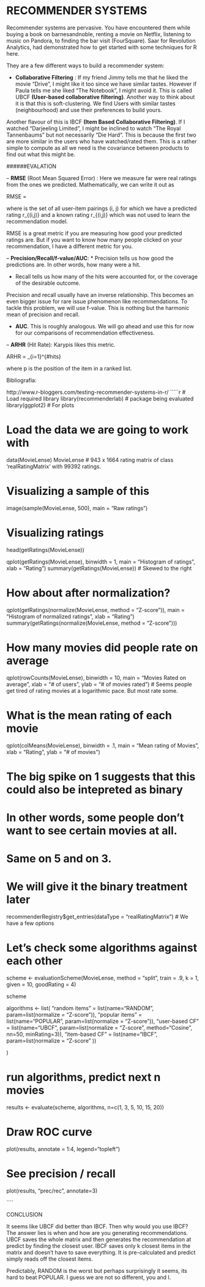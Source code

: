 
RECOMMENDER SYSTEMS
========================

Recommender systems are pervasive. You have encountered them while buying a book on barnesandnoble, renting a movie on Netflix, listening to music on Pandora, to finding the bar visit (FourSquare). Saar for Revolution Analytics, had demonstrated how to get started with some techniques for R here.

They are a few different ways to build a recommender system:

* **Collaborative Filtering** : If my friend Jimmy tells me that he liked the movie “Drive”, I might like it too since we have similar tastes. However if Paula tells me she liked “The Notebook”, I might avoid it. This is called UBCF **(User-based collaborative filtering)**. Another way to think about it is that this is soft-clustering. We find Users with similar tastes (neighbourhood) and use their preferences to build yours.

Another flavour of this is IBCF **(Item Based Collaborative Filtering)**. If I watched “Darjeeling Limited”, I might be inclined to watch “The Royal Tannenbaums” but not necessarily “Die Hard”. This is because the first two are more similar in the users who have watched/rated them. This is a rather simple to compute as all we need is the covariance between products to find out what this might be.

######EVALATION

– **RMSE**  (Root Mean Squared Error) : Here we measure far were real ratings from the ones we predicted. Mathematically, we can write it out as

RMSE = \sqrt\frac{\sum_{(i,j) \in \kappa}(r_{(i,j)} - \hat {r}_{(i,j)})^2}{|\kappa|}

where \kappa  is the set of all user-item pairings (i, j)  for which we have a predicted rating \hat r_{(i,j)}  and a known rating r_{(i,j)}  which was not used to learn the recommendation model.

RMSE is a great metric if you are measuring how good your predicted ratings are. But if you want to know how many people clicked on your recommendation, I have a different metric for you.

– **Precision/Recall/f-value/AUC**: 
* Precision tells us how good the predictions are. In other words, how many were a hit.

* Recall tells us how many of the hits were accounted for, or the coverage of the desirable outcome.

Precision and recall usually have an inverse relationship. This becomes an even bigger issue for rare issue phenomenon like recommendations. To tackle this problem, we will use f-value. This is nothing but the harmonic mean of precision and recall.

* **AUC**. This is roughly analogous. We will go ahead and use this for now for our comparisons of recommendation effectiveness.

– **ARHR** (Hit Rate): Karypis likes this metric.

ARHR = \frac{1}{\#users} \sum_{i=1}^{\#hits} \frac{1}{p_i} 

where p  is the position of the item in a ranked list.




Bibliografía:

http://www.r-bloggers.com/testing-recommender-systems-in-r/
`````r
# Load required library
library(recommenderlab) # package being evaluated
library(ggplot2) # For plots

# Load the data we are going to work with
data(MovieLense)
MovieLense
# 943 x 1664 rating matrix of class ‘realRatingMatrix’ with 99392 ratings.

# Visualizing a sample of this
image(sample(MovieLense, 500), main = "Raw ratings")




# Visualizing ratings

head(getRatings(MovieLense))

qplot(getRatings(MovieLense), binwidth = 1, 
      main = "Histogram of ratings", xlab = "Rating")
summary(getRatings(MovieLense)) # Skewed to the right


# How about after normalization?
qplot(getRatings(normalize(MovieLense, method = "Z-score")),
      main = "Histogram of normalized ratings", xlab = "Rating") 
summary(getRatings(normalize(MovieLense, method = "Z-score")))



# How many movies did people rate on average
qplot(rowCounts(MovieLense), binwidth = 10, 
      main = "Movies Rated on average", 
      xlab = "# of users", 
      ylab = "# of movies rated")
# Seems people get tired of rating movies at a logarithmic pace. But most rate some.




# What is the mean rating of each movie
qplot(colMeans(MovieLense), binwidth = .1, 
      main = "Mean rating of Movies", 
      xlab = "Rating", 
      ylab = "# of movies")

# The big spike on 1 suggests that this could also be intepreted as binary
# In other words, some people don't want to see certain movies at all.
# Same on 5 and on 3.
# We will give it the binary treatment later





recommenderRegistry$get_entries(dataType = "realRatingMatrix")
# We have a few options

# Let's check some algorithms against each other
scheme <- evaluationScheme(MovieLense, method = "split", train = .9,
                           k = 1, given = 10, goodRating = 4)

scheme

algorithms <- list(
  "random items" = list(name="RANDOM", param=list(normalize = "Z-score")),
  "popular items" = list(name="POPULAR", param=list(normalize = "Z-score")),
  "user-based CF" = list(name="UBCF", param=list(normalize = "Z-score",
                                                 method="Cosine",
                                                 nn=50, minRating=3)),
  "item-based CF" = list(name="IBCF", param=list(normalize = "Z-score"
                                                 ))
  
  )

# run algorithms, predict next n movies
results <- evaluate(scheme, algorithms, n=c(1, 3, 5, 10, 15, 20))

# Draw ROC curve
plot(results, annotate = 1:4, legend="topleft")

# See precision / recall
plot(results, "prec/rec", annotate=3)


````


CONCLUSION

It seems like UBCF did better than IBCF. Then why would you use IBCF? The answer lies is when and how are you generating recommendations. UBCF saves the whole matrix and then generates the recommendation at predict by finding the closest user. IBCF saves only k closest items in the matrix and doesn’t have to save everything. It is pre-calculated and predict simply reads off the closest items.

Predictably, RANDOM is the worst but perhaps surprisingly it seems, its hard to beat POPULAR. I guess we are not so different, you and I.
